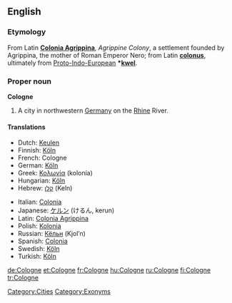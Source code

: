 {{see|cologne}}
==English==
{{wikipedia}}

===Etymology===
From Latin '''[[Colonia Agrippina]]''', ''Agrippine Colony'', a settlement founded by Agrippina, the mother of Roman Emperor Nero; from Latin '''[[colonus]]''', ultimately from [[Proto-Indo-European]] '''*[[kwel]]'''.

===Proper noun===
'''Cologne'''

# A city in northwestern [[Germany]] on the [[Rhine]] River.

====Translations====
{{top}}
*Dutch: [[Keulen]] {{n}}
*Finnish: [[Köln]]
*French: Cologne
*German: [[Köln]] {{n}}
*Greek: [[Κολωνία]] (kolonía) {{f}}
*Hungarian: [[Köln]]
*Hebrew: [[קלן]] (Keln)
{{mid}}
*Italian: [[Colonia]] {{f}}
*Japanese: [[ケルン]] (けるん, kerun)
*Latin: [[Colonia Agrippina]] {{f}}
*Polish: [[Kolonia]] {{f}}
*Russian: [[Кёльн]] (Kjol’n) {{m}}
*Spanish: [[Colonia]] {{f}}
*Swedish: [[Köln]] {{c}}
*Turkish: [[Köln]] {{c}}
{{bottom}}

[[Category:Cities]]
[[Category:Exonyms]]

[[de:Cologne]]
[[et:Cologne]]
[[fr:Cologne]]
[[hu:Cologne]]
[[ru:Cologne]]
[[fi:Cologne]]
[[tr:Cologne]]
